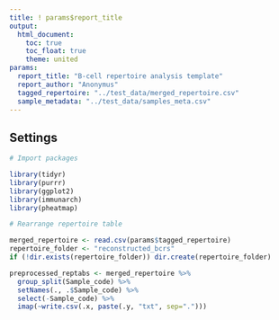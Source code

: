 ```yaml
---
title: ! params$report_title
output:
  html_document:
    toc: true
    toc_float: true
    theme: united
params:
  report_title: "B-cell repertoire analysis template"
  report_author: "Anonymus"
  tagged_repertoire: "../test_data/merged_repertoire.csv"
  sample_metadata: "../test_data/samples_meta.csv"
---
```


## Settings

```r
# Import packages

library(tidyr)
library(purrr)
library(ggplot2)
library(immunarch)
library(pheatmap)
```

```r
# Rearrange repertoire table

merged_repertoire <- read.csv(params$tagged_repertoire)
repertoire_folder <- "reconstructed_bcrs"
if (!dir.exists(repertoire_folder)) dir.create(repertoire_folder)

preprocessed_reptabs <- merged_repertoire %>%
  group_split(Sample_code) %>%
  setNames(., .$Sample_code) %>%
  select(-Sample_code) %>%
  imap(~write.csv(.x, paste(.y, "txt", sep=".")))
```
